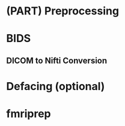 # (PART) Preprocessing {-}

# BIDS

## DICOM to Nifti Conversion

# Defacing (optional) {#defacing}

# fmriprep
